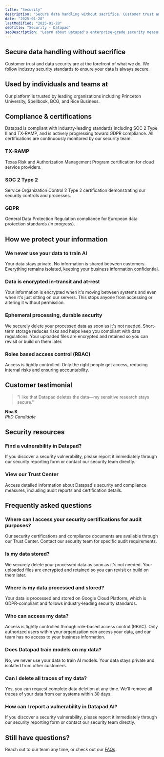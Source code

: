 ```yaml
---
title: "Security"
description: "Secure data handling without sacrifice. Customer trust and data security are at the forefront of what we do. We follow industry security standards to ensure your data is always secure."
date: "2025-01-28"
lastModified: "2025-01-28"
seoTitle: "Security - Datapad"
seoDescription: "Learn about Datapad's enterprise-grade security measures, compliance certifications, and commitment to protecting your data."
---
```


## Secure data handling without sacrifice

Customer trust and data security are at the forefront of what we do. We follow industry security standards to ensure your data is always secure.

## Used by individuals and teams at

Our platform is trusted by leading organizations including Princeton University, Spellbook, BCG, and Rice Business.

## Compliance & certifications

Datapad is compliant with industry-leading standards including SOC 2 Type II and TX-RAMP, and is actively progressing toward GDPR compliance. All certifications are continuously monitored by our security team.

### TX-RAMP
Texas Risk and Authorization Management Program certification for cloud service providers.

### SOC 2 Type 2
Service Organization Control 2 Type 2 certification demonstrating our security controls and processes.

### GDPR
General Data Protection Regulation compliance for European data protection standards (in progress).

## How we protect your information

### We never use your data to train AI

Your data stays private. No information is shared between customers. Everything remains isolated, keeping your business information confidential.

### Data is encrypted in-transit and at-rest

Your information is encrypted when it's moving between systems and even when it's just sitting on our servers. This stops anyone from accessing or altering it without permission.

### Ephemeral processing, durable security

We securely delete your processed data as soon as it's not needed. Short-term storage reduces risks and helps keep you compliant with data regulations. Your uploaded files are encrypted and retained so you can revisit or build on them later.

### Roles based access control (RBAC)

Access is tightly controlled. Only the right people get access, reducing internal risks and ensuring accountability.

## Customer testimonial

> "I like that Datapad deletes the data—my sensitive research stays secure."

**Noa K**  
*PhD Candidate*

## Security resources

### Find a vulnerability in Datapad?

If you discover a security vulnerability, please report it immediately through our security reporting form or contact our security team directly.

### View our Trust Center

Access detailed information about Datapad's security and compliance measures, including audit reports and certification details.

## Frequently asked questions

### Where can I access your security certifications for audit purposes?

Our security certifications and compliance documents are available through our Trust Center. Contact our security team for specific audit requirements.

### Is my data stored?

We securely delete your processed data as soon as it's not needed. Your uploaded files are encrypted and retained so you can revisit or build on them later.

### Where is my data processed and stored?

Your data is processed and stored on Google Cloud Platform, which is GDPR-compliant and follows industry-leading security standards.

### Who can access my data?

Access is tightly controlled through role-based access control (RBAC). Only authorized users within your organization can access your data, and our team has no access to your business information.

### Does Datapad train models on my data?

No, we never use your data to train AI models. Your data stays private and isolated from other customers.

### Can I delete all traces of my data?

Yes, you can request complete data deletion at any time. We'll remove all traces of your data from our systems within 30 days.

### How can I report a vulnerability in Datapad AI?

If you discover a security vulnerability, please report it immediately through our security reporting form or contact our security team directly.

## Still have questions?

Reach out to our team any time, or check out our [FAQs](/faq).
